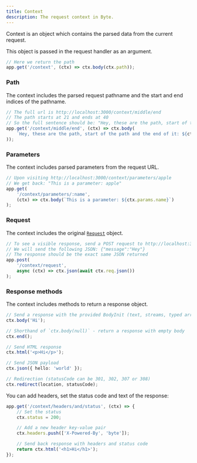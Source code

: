 ```yaml
---
title: Context
description: The request context in Byte.
---
```


Context is an object which contains the parsed data from the current request.

This object is passed in the request handler as an argument.
```ts
// Here we return the path
app.get('/context', (ctx) => ctx.body(ctx.path));
```

### Path
The context includes the parsed request pathname and the start and end indices of the pathname.
```ts
// The full url is http://localhost:3000/context/middle/end
// The path starts at 21 and ends at 40
// So the full sentence should be: "Hey, these are the path, start of the path and the end of it: /context/middle/end, 21, 40"
app.get('/context/middle/end', (ctx) => ctx.body(
    `Hey, these are the path, start of the path and the end of it: ${ctx.path}, ${ctx.pathStart}, ${ctx.pathEnd}`
));
```

### Parameters
The context includes parsed parameters from the request URL.
```ts
// Upon visiting http://localhost:3000/context/parameters/apple
// We get back: "This is a parameter: apple"
app.get(
    '/context/parameters/:name', 
    (ctx) => ctx.body(`This is a parameter: ${ctx.params.name}`)
);
```

### Request
The context includes the original [`Request`](https://developer.mozilla.org/en-US/docs/Web/API/Request) object.
```ts
// To see a visible response, send a POST request to http://localhost:3000/context/request
// We will send the following JSON: {"message":"Hey"}
// The response should be the exact same JSON returned
app.post(
    '/context/request', 
    async (ctx) => ctx.json(await ctx.req.json())
);
```

### Response methods
The context includes methods to return a response object.

```ts
// Send a response with the provided BodyInit (text, streams, typed arrays, ...)
ctx.body('Hi');

// Shorthand of `ctx.body(null)` - return a response with empty body
ctx.end();

// Send HTML response
ctx.html('<p>Hi</p>');

// Send JSON payload
ctx.json({ hello: 'world' }); 

// Redirection (statusCode can be 301, 302, 307 or 308)
ctx.redirect(location, statusCode); 
```

You can add headers, set the status code and text of the response:
```ts
app.get('/context/headers/and/status', (ctx) => {
    // Set the status
    ctx.status = 200;

    // Add a new header key-value pair
    ctx.headers.push(['X-Powered-By', 'byte']);

    // Send back response with headers and status code
    return ctx.html('<h1>Hi</h1>');
});
```
